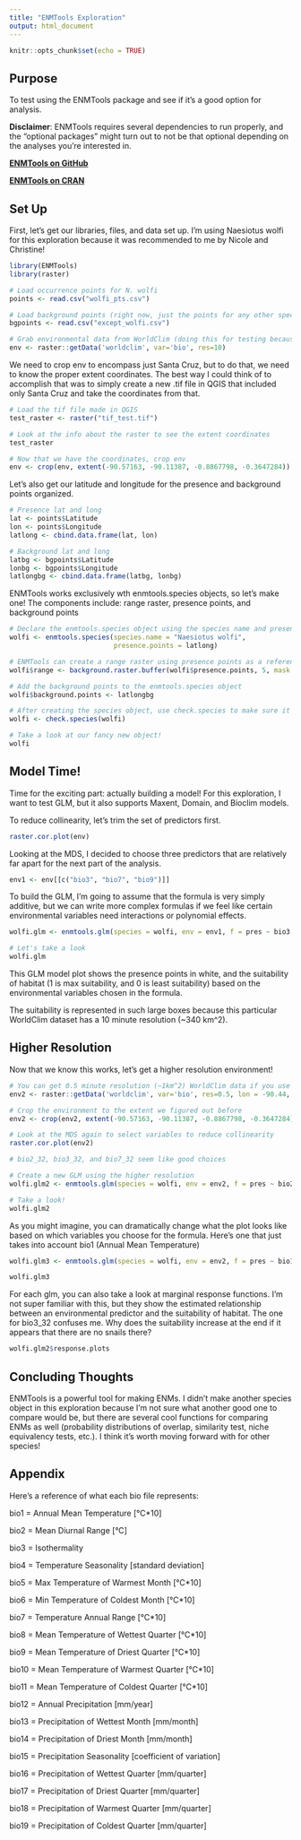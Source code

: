 ```yaml
---
title: "ENMTools Exploration"
output: html_document
---
```


```r
knitr::opts_chunk$set(echo = TRUE)
```

## Purpose

To test using the ENMTools package and see if it's a good option for analysis.

**Disclaimer**: ENMTools requires several dependencies to run properly, and the "optional packages" might turn out to not be that optional depending on the analyses you're interested in.

[**ENMTools on GitHub**](https://github.com/danlwarren/ENMTools)

[**ENMTools on CRAN**](https://cran.r-project.org/web/packages/ENMTools/index.html)

## Set Up

First, let's get our libraries, files, and data set up. I'm using Naesiotus wolfi for this exploration because it was recommended to me by Nicole and Christine!

```r
library(ENMTools)
library(raster)

# Load occurrence points for N. wolfi
points <- read.csv("wolfi_pts.csv")

# Load background points (right now, just the points for any other species)
bgpoints <- read.csv("except_wolfi.csv")

# Grab environmental data from WorldClim (doing this for testing because it's easy)
env <- raster::getData('worldclim', var='bio', res=10)

```

We need to crop env to encompass just Santa Cruz, but to do that, we need to know the proper extent coordinates. The best way I could think of to accomplish that was to simply create a new .tif file in QGIS that included only Santa Cruz and take the coordinates from that.

```r
# Load the tif file made in QGIS
test_raster <- raster("tif_test.tif")

# Look at the info about the raster to see the extent coordinates
test_raster

# Now that we have the coordinates, crop env
env <- crop(env, extent(-90.57163, -90.11387, -0.8867798, -0.3647284))

```

Let's also get our latitude and longitude for the presence and background points organized.

```r
# Presence lat and long
lat <- points$Latitude
lon <- points$Longitude
latlong <- cbind.data.frame(lat, lon)

# Background lat and long
latbg <- bgpoints$Latitude
lonbg <- bgpoints$Longitude
latlongbg <- cbind.data.frame(latbg, lonbg)

```

ENMTools works exclusively wth enmtools.species objects, so let's make one! The components include: range raster, presence points, and background points

```r
# Declare the enmtools.species object using the species name and presence points
wolfi <- enmtools.species(species.name = "Naesiotus wolfi",
                          presence.points = latlong)

# ENMTools can create a range raster using presence points as a reference
wolfi$range <- background.raster.buffer(wolfi$presence.points, 5, mask = env)

# Add the background points to the enmtools.species object
wolfi$background.points <- latlongbg

# After creating the species object, use check.species to make sure it's set up properly
wolfi <- check.species(wolfi)

# Take a look at our fancy new object!
wolfi

```

## Model Time!

Time for the exciting part: actually building a model! For this exploration, I want to test GLM, but it also supports Maxent, Domain, and Bioclim models.

To reduce collinearity, let's trim the set of predictors first.

```r
raster.cor.plot(env)

```

Looking at the MDS, I decided to choose three predictors that are relatively far apart for the next part of the analysis.

```r
env1 <- env[[c("bio3", "bio7", "bio9")]]

```

To build the GLM, I'm going to assume that the formula is very simply additive, but we can write more complex formulas if we feel like certain environmental variables need interactions or polynomial effects.

```r
wolfi.glm <- enmtools.glm(species = wolfi, env = env1, f = pres ~ bio3 + bio7 + bio9)

# Let's take a look
wolfi.glm

```

This GLM model plot shows the presence points in white, and the suitability of habitat (1 is max suitability, and 0 is least suitability) based on the environmental variables chosen in the formula.

The suitability is represented in such large boxes because this particular WorldClim dataset has a 10 minute resolution (~340 km^2).

## Higher Resolution

Now that we know this works, let's get a higher resolution environment!

```r
# You can get 0.5 minute resolution (~1km^2) WorldClim data if you use a lon and lat for the tile you want
env2 <- raster::getData('worldclim', var='bio', res=0.5, lon = -90.44, lat = -0.69)

# Crop the environment to the extent we figured out before
env2 <- crop(env2, extent(-90.57163, -90.11387, -0.8867798, -0.3647284))

# Look at the MDS again to select variables to reduce collinearity
raster.cor.plot(env2)

# bio2_32, bio3_32, and bio7_32 seem like good choices

# Create a new GLM using the higher resolution
wolfi.glm2 <- enmtools.glm(species = wolfi, env = env2, f = pres ~ bio2_32 + bio3_32 + bio7_32)

# Take a look!
wolfi.glm2

```

As you might imagine, you can dramatically change what the plot looks like based on which variables you choose for the formula. Here's one that just takes into account bio1 (Annual Mean Temperature)

```r
wolfi.glm3 <- enmtools.glm(species = wolfi, env = env2, f = pres ~ bio1_32)

wolfi.glm3
```

For each glm, you can also take a look at marginal response functions. I'm not super familiar with this, but they show the estimated relationship between an environmental predictor and the suitability of habitat. The one for bio3_32 confuses me. Why does the suitability increase at the end if it appears that there are no snails there?

```r
wolfi.glm2$response.plots

```


## Concluding Thoughts

ENMTools is a powerful tool for making ENMs. I didn't make another species object in this exploration because I'm not sure what another good one to compare would be, but there are several cool functions for comparing ENMs as well (probability distributions of overlap, similarity test, niche equivalency tests, etc.). I think it's worth moving forward with for other species!


## Appendix

Here's a reference of what each bio file represents:

bio1	= Annual Mean Temperature [°C*10]

bio2	= Mean Diurnal Range [°C]

bio3	= Isothermality

bio4	= Temperature Seasonality [standard deviation]

bio5	= Max Temperature of Warmest Month [°C*10]

bio6	= Min Temperature of Coldest Month [°C*10]

bio7	= Temperature Annual Range [°C*10]

bio8	= Mean Temperature of Wettest Quarter [°C*10]

bio9	= Mean Temperature of Driest Quarter [°C*10]

bio10	= Mean Temperature of Warmest Quarter [°C*10]

bio11	= Mean Temperature of Coldest Quarter [°C*10]

bio12	= Annual Precipitation [mm/year]

bio13	= Precipitation of Wettest Month [mm/month]

bio14	= Precipitation of Driest Month [mm/month]

bio15	= Precipitation Seasonality [coefficient of variation]

bio16	= Precipitation of Wettest Quarter [mm/quarter]

bio17	= Precipitation of Driest Quarter [mm/quarter]

bio18	= Precipitation of Warmest Quarter [mm/quarter]

bio19 = Precipitation of Coldest Quarter [mm/quarter]

